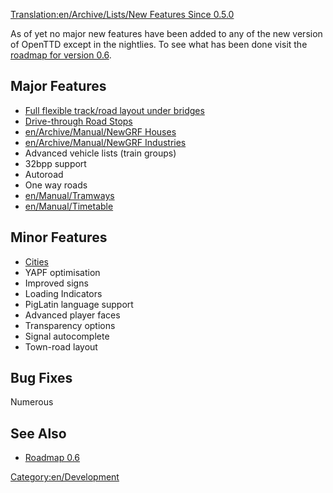 [[Translation:en/Archive/Lists/New Features Since 0.5.0]]
{{en/Expand|A proper list of features but mainly fix list as in [[en/Archive/Lists/New Features Since 0.4.7|"New_Features_Since_0.4.7"]]}}

As of yet no major new features have been added to any of the new version of OpenTTD except in the nightlies. To see what has been done visit the [[en/Archive/Lists/Roadmap 0.6| roadmap for version 0.6]].

==Major Features==
* [[en/Archive/Manual/New Bridges|Full flexible track/road layout under bridges]]
* [[en/Manual/Drive-through Road Stops|Drive-through Road Stops]]
* [[en/Archive/Manual/NewGRF Houses]]
* [[en/Archive/Manual/NewGRF Industries]]
* Advanced vehicle lists (train groups)
* 32bpp support
* Autoroad
* One way roads
* [[en/Manual/Tramways]]
* [[en/Manual/Timetable]]

==Minor Features==
* [[en/Manual/Towns|Cities]]
* YAPF optimisation
* Improved signs
* Loading Indicators
* PigLatin language support
* Advanced player faces
* Transparency options
* Signal autocomplete
* Town-road layout


==Bug Fixes==
Numerous

==See Also==
*[[en/Archive/Lists/Roadmap 0.6|Roadmap 0.6]]

[[Category:en/Development]]